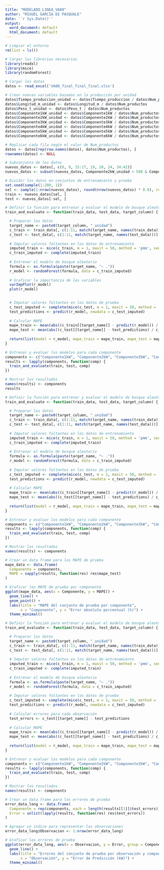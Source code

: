 ---
title: "MODELADO_LINEA_VA08"
author: "MIGUEL GARCÍA DI PASQUALE"
date: '`r Sys.Date()`'
output:
  word_document: default
  html_document: default
---





```{r}
# Limpiar el entorno
rm(list = ls())

# Cargar las librerías necesarias
library(readxl)
library(mice)
library(randomForest)

# Cargar los datos
datos <- read_excel('VA08_final_final_final.xlsx')

# Crear nuevas variables basadas en la producción por unidad
datos$Tiempo_produccion_unidad <- datos$Tiempo_produccion / datos$Num_productos
datos$Longitud_m_unidad <- datos$Longitud_m / datos$Num_productos
datos$Peso_t_unidad <- datos$Peso_t / datos$Num_productos
datos$Componente1kW_unidad <- datos$Componente1kW / datos$Num_productos
datos$Componente2kW_unidad <- datos$Componente2kW / datos$Num_productos
datos$Componente3kW_unidad <- datos$Componente3kW / datos$Num_productos
datos$Componente4kW_unidad <- datos$Componente4kW / datos$Num_productos
datos$Componente5kW_unidad <- datos$Componente5kW / datos$Num_productos
datos$Componente6kW_unidad <- datos$Componente6kW / datos$Num_productos

# Replicar cada fila según el valor de Num_productos
datos <- datos[rep(row.names(datos), datos$Num_productos), ]
rownames(datos) <- NULL

# Subconjunto de los datos
nuevos_datos <- datos[, c(8, 9, 15:17, 19, 20, 24, 34:42)]
nuevos_datos <- subset(nuevos_datos, Componente2kW_unidad < 500 & Componente3kW_unidad < 500 & Componente4kW_unidad < 500)

# Dividir los datos en conjuntos de entrenamiento y prueba
set.seed(sample(1:200, 1))
sel <- sample(1:nrow(nuevos_datos), round(nrow(nuevos_datos) * 0.8), replace = FALSE)
train <- nuevos_datos[sel, ]
test <- nuevos_datos[-sel, ]

# Definir la función para entrenar y evaluar el modelo de bosque aleatorio
train_and_evaluate <- function(train_data, test_data, target_column) {

  # Preparar los datos
  target_name <- paste0(target_column, "_unidad")
  c_train <- train_data[, c(1:11, match(target_name, names(train_data)))]
  c_test <- test_data[, c(1:11, match(target_name, names(test_data)))]
  
  # Imputar valores faltantes en los datos de entrenamiento
  imputed_train <- mice(c_train, m = 1, maxit = 50, method = 'pmm', seed = 500)
  c_train_imputed <- complete(imputed_train)
  
  # Entrenar el modelo de bosque aleatorio
  formula <- as.formula(paste(target_name, "~ ."))
  r_model <- randomForest(formula, data = c_train_imputed)
  
  # Graficar la importancia de las variables
  varImpPlot(r_model)
  plot(r_model)
  

  # Imputar valores faltantes en los datos de prueba
  c_test_imputed <- complete(mice(c_test, m = 1, maxit = 50, method = 'pmm', seed = 500))
  test_predictions <- predict(r_model, newdata = c_test_imputed)
  
  # Calcular MAPE
  mape_train <- mean(abs((c_train[[target_name]] - predict(r_model)) / c_train[[target_name]]) * 100, na.rm = TRUE)
  mape_test <- mean(abs((c_test[[target_name]] - test_predictions) / c_test[[target_name]]) * 100, na.rm = TRUE)
  
  return(list(model = r_model, mape_train = mape_train, mape_test = mape_test))
}

# Entrenar y evaluar los modelos para cada componente
components <- c("Componente1kW", "Componente2kW", "Componente3kW", "Componente4kW", "Componente5kW", "Componente6kW")
results <- lapply(components, function(comp) {
  train_and_evaluate(train, test, comp)
})

# Mostrar los resultados
names(results) <- components
results

```


```{r}

# Definir la función para entrenar y evaluar el modelo de bosque aleatorio
train_and_evaluate <- function(train_data, test_data, target_column) {

  # Preparar los datos
  target_name <- paste0(target_column, "_unidad")
  c_train <- train_data[, c(1:11, match(target_name, names(train_data)))]
  c_test <- test_data[, c(1:11, match(target_name, names(test_data)))]
  
  # Imputar valores faltantes en los datos de entrenamiento
  imputed_train <- mice(c_train, m = 1, maxit = 50, method = 'pmm', seed = 500)
  c_train_imputed <- complete(imputed_train)
  
  # Entrenar el modelo de bosque aleatorio
  formula <- as.formula(paste(target_name, "~ ."))
  r_model <- randomForest(formula, data = c_train_imputed)
  
  # Imputar valores faltantes en los datos de prueba
  c_test_imputed <- complete(mice(c_test, m = 1, maxit = 50, method = 'pmm', seed = 500))
  test_predictions <- predict(r_model, newdata = c_test_imputed)
  
  # Calcular MAPE
  mape_train <- mean(abs((c_train[[target_name]] - predict(r_model)) / c_train[[target_name]]) * 100, na.rm = TRUE)
  mape_test <- mean(abs((c_test[[target_name]] - test_predictions) / c_test[[target_name]]) * 100, na.rm = TRUE)
  
  return(list(model = r_model, mape_train = mape_train, mape_test = mape_test))
}

# Entrenar y evaluar los modelos para cada componente
components <- c("Componente1kW", "Componente2kW", "Componente3kW", "Componente4kW", "Componente5kW", "Componente6kW")
results <- lapply(components, function(comp) {
  train_and_evaluate(train, test, comp)
})

# Mostrar los resultados
names(results) <- components

# Crear un data frame para los MAPE de prueba
mape_data <- data.frame(
  Componente = components,
  MAPE = sapply(results, function(res) res$mape_test)
)

# Graficar los MAPE de prueba por componente
ggplot(mape_data, aes(x = Componente, y = MAPE)) +
  geom_line() +
  geom_point() +
  labs(title = "MAPE del conjunto de prueba por componente",
       x = "Componente", y = "Error absoluto porcentual (%)") +
  theme_minimal()


```

```{r}
# Definir la función para entrenar y evaluar el modelo de bosque aleatorio
train_and_evaluate <- function(train_data, test_data, target_column) {

  # Preparar los datos
  target_name <- paste0(target_column, "_unidad")
  c_train <- train_data[, c(1:11, match(target_name, names(train_data)))]
  c_test <- test_data[, c(1:11, match(target_name, names(test_data)))]
  
  # Imputar valores faltantes en los datos de entrenamiento
  imputed_train <- mice(c_train, m = 1, maxit = 50, method = 'pmm', seed = 500)
  c_train_imputed <- complete(imputed_train)
  
  # Entrenar el modelo de bosque aleatorio
  formula <- as.formula(paste(target_name, "~ ."))
  r_model <- randomForest(formula, data = c_train_imputed)
  
  # Imputar valores faltantes en los datos de prueba
  c_test_imputed <- complete(mice(c_test, m = 1, maxit = 50, method = 'pmm', seed = 500))
  test_predictions <- predict(r_model, newdata = c_test_imputed)
  
  # Calcular errores para cada observación
  test_errors <- c_test[[target_name]] - test_predictions
  
  # Calcular MAPE
  mape_train <- mean(abs((c_train[[target_name]] - predict(r_model)) / c_train[[target_name]]) * 100, na.rm = TRUE)
  mape_test <- mean(abs((c_test[[target_name]] - test_predictions) / c_test[[target_name]]) * 100, na.rm = TRUE)
  
  return(list(model = r_model, mape_train = mape_train, mape_test = mape_test, test_errors = test_errors))
}

# Entrenar y evaluar los modelos para cada componente
components <- c("Componente1kW", "Componente2kW", "Componente3kW", "Componente4kW", "Componente5kW", "Componente6kW")
results <- lapply(components, function(comp) {
  train_and_evaluate(train, test, comp)
})

# Mostrar los resultados
names(results) <- components

# Crear un data frame para los errores de prueba
error_data_long <- data.frame(
  Componente = rep(components, each = length(results[[1]]$test_errors)),
  Error = unlist(lapply(results, function(res) res$test_errors))
)

# Agregar un índice para representar las observaciones
error_data_long$Observacion <- 1:nrow(error_data_long)

# Graficar los errores de prueba
ggplot(error_data_long, aes(x = Observacion, y = Error, group = Componente, color = Componente)) +
  geom_line() +
  labs(title = "Errores del conjunto de prueba por observación y componente",
       x = "Observación", y = "Error de Predicción (kW)") +
  theme_minimal()
```

